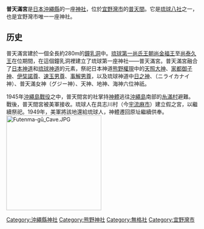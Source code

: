 {{coord|26|17|34.5|N|127|46|38|E|scale:25000|display=title}}
{{日本神社
| name = 普天滿宮
| img = File:Futemma-gū haiden.jpeg
| img_capt = 普天滿宮的拜殿
| image_width = 200px
| nihongo = 普天満宮
| hiragana =ふてんまぐう
| romaji =Futenma-gū
| kyujitai = 
| location = [[沖繩縣|沖繩縣]][[宜野灣市|宜野灣市]][[普天間|普天間]]1-27-10
| god =[[熊野權現|熊野權現]]<br>[[琉球神道|琉球神道六柱神]] 
| type = 無格社
| struct = [[入母屋造|入母屋造]]
| open_year = 不詳
| close_year = 
| title =[[琉球八社|琉球八社]]
| cere_date = 陰曆[[九月十五|九月十五]]
|}}
'''普天滿宮'''是[[日本|日本]][[沖繩縣|沖繩縣]]的一座[[神社|神社]]，位於[[宜野灣市|宜野灣市]]的[[普天間|普天間]]。它是[[琉球八社|琉球八社]]之一，也是宜野灣市唯一一座神社。

==历史==
普天滿宮建於一個全長約280m的[[鐘乳洞|鐘乳洞]]中。[[琉球國|琉球]][[第一尚氏王朝|第一尚氏王朝]][[尚金福王|尚金福王]]至[[尚泰久王|尚泰久王]]在位期間，在這個鐘乳洞裡建立了琉球第一座神社——普天滿宮。普天滿宮融合了[[神道|日本神道]]和[[琉球神道|琉球神道]]的元素，祭祀日本神道[[熊野權現|熊野權現]]中的[[天照大神|天照大神]]、[[家都御子神|家都御子神]]、[[伊奘冉尊|伊奘諾尊]]、[[速玉男尊|速玉男尊]]、[[事解男尊|事解男尊]]，以及琉球神道中[[日之神|日之神]]、{{tsl|ja|ニライカナイ||龍宮神}}（ニライカナイ神）、普天滿女神（グジー神）、天神、地神、海神六位神祇。

1945年[[沖繩島戰役|沖繩島戰役]]之中，普天間宮的社掌持[[神體|神體]]逃往[[沖繩島|沖繩島]]南部的[[糸滿市|糸滿村]]避難。戰後，普天間宮被美軍接收。琉球人在具志川村（今[[宇流麻市|宇流麻市]]）建立假之宮，以繼續祭祀。1949年，美軍將該地還給琉球人，神體遷回原址繼續供奉。
[[File:Futenma-gū_Cave.JPG|250px]]
{{Commonscat|Futemma-gū}}

{{琉球八社}}
{{Authority control}}
[[Category:沖繩縣神社|Category:沖繩縣神社]]
[[Category:熊野神社|Category:熊野神社]]
[[Category:無格社|Category:無格社]]
[[Category:宜野灣市|Category:宜野灣市]]